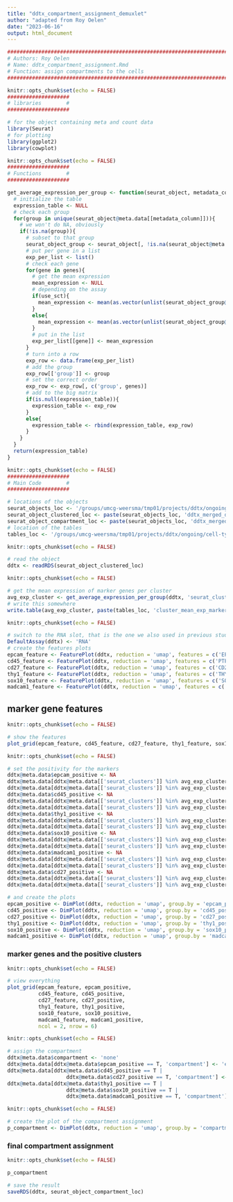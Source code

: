 ```yaml
---
title: "ddtx_compartment_assignment_demuxlet"
author: "adapted from Roy Oelen"
date: "2023-06-16"
output: html_document
---
```


```r
############################################################################################################################
# Authors: Roy Oelen
# Name: ddtx_compartment_assignment.Rmd
# Function: assign compartments to the cells
############################################################################################################################
```

```r
knitr::opts_chunk$set(echo = FALSE)
####################
# libraries        #
####################

# for the object containing meta and count data
library(Seurat)
# for plotting
library(ggplot2)
library(cowplot)

```

```r
knitr::opts_chunk$set(echo = FALSE)
####################
# Functions        #
####################

get_average_expression_per_group <- function(seurat_object, metadata_column, genes, use_sct=F){
  # initialize the table
  expression_table <- NULL
  # check each group
  for(group in unique(seurat_object@meta.data[[metadata_column]])){
    # we won't do NA, obviously
    if(!is.na(group)){
      # subset to that group
      seurat_object_group <- seurat_object[, !is.na(seurat_object@meta.data[[metadata_column]]) & seurat_object@meta.data[[metadata_column]] == group]
      # put per gene in a list
      exp_per_list <- list()
      # check each gene
      for(gene in genes){
        # get the mean expression
        mean_expression <- NULL
        # depending on the assay
        if(use_sct){
          mean_expression <- mean(as.vector(unlist(seurat_object_group@assays$SCT@counts[gene, ])))
        }
        else{
          mean_expression <- mean(as.vector(unlist(seurat_object_group@assays$RNA@data[gene, ])))
        }
        # put in the list
        exp_per_list[[gene]] <- mean_expression
      }
      # turn into a row
      exp_row <- data.frame(exp_per_list)
      # add the group
      exp_row[['group']] <- group
      # set the correct order
      exp_row <- exp_row[, c('group', genes)]
      # add to the big matrix
      if(is.null(expression_table)){
        expression_table <- exp_row
      }
      else{
        expression_table <- rbind(expression_table, exp_row)
      }
    }
  }
  return(expression_table)
}


```

```r
knitr::opts_chunk$set(echo = FALSE)
####################
# Main Code        #
####################

# locations of the objects
seurat_objects_loc <- '/groups/umcg-weersma/tmp01/projects/ddtx/ongoing/seurat_preprocess_samples/'
seurat_object_clustered_loc <- paste(seurat_objects_loc, 'ddtx_merged_demultiplexed_clustered_demuxlet.rds', sep = '')
seurat_object_compartment_loc <- paste(seurat_objects_loc, 'ddtx_merged_demultiplexed_clustered_compartment_demuxlet.rds', sep = '')
# location of the tables
tables_loc <- '/groups/umcg-weersma/tmp01/projects/ddtx/ongoing/cell-type-classification/marker_genes/tables/'

```

```r
knitr::opts_chunk$set(echo = FALSE)

# read the object
ddtx <- readRDS(seurat_object_clustered_loc)

```

```r
knitr::opts_chunk$set(echo = FALSE)

# get the mean expression of marker genes per cluster
avg_exp_cluster <- get_average_expression_per_group(ddtx, 'seurat_clusters', c('EPCAM', 'PTPRC', 'THY1', 'SOX10', 'MADCAM1', 'CD27'))
# write this somewhere
write.table(avg_exp_cluster, paste(tables_loc, 'cluster_mean_exp_markers.tsv', sep = ''), row.names = F, col.names = T)

```

```r
knitr::opts_chunk$set(echo = FALSE)

# switch to the RNA slot, that is the one we also used in previous studies for this
DefaultAssay(ddtx) <- 'RNA'
# create the features plots
epcam_feature <- FeaturePlot(ddtx, reduction = 'umap', features = c('EPCAM'))
cd45_feature <- FeaturePlot(ddtx, reduction = 'umap', features = c('PTPRC'))
cd27_feature <- FeaturePlot(ddtx, reduction = 'umap', features = c('CD27'))
thy1_feature <- FeaturePlot(ddtx, reduction = 'umap', features = c('THY1'))
sox10_feature <- FeaturePlot(ddtx, reduction = 'umap', features = c('SOX10'))
madcam1_feature <- FeaturePlot(ddtx, reduction = 'umap', features = c('MADCAM1'))

```

## marker gene features
```r
knitr::opts_chunk$set(echo = FALSE)

# show the features
plot_grid(epcam_feature, cd45_feature, cd27_feature, thy1_feature, sox10_feature, madcam1_feature)

```

```r
knitr::opts_chunk$set(echo = FALSE)

# set the positivity for the markers
ddtx@meta.data$epcam_positive <- NA
ddtx@meta.data[ddtx@meta.data[['seurat_clusters']] %in% avg_exp_cluster[avg_exp_cluster[['EPCAM']] >= 1, 'group'], 'epcam_positive'] <- T
ddtx@meta.data[ddtx@meta.data[['seurat_clusters']] %in% avg_exp_cluster[avg_exp_cluster[['EPCAM']] < 1, 'group'], 'epcam_positive'] <- F
ddtx@meta.data$cd45_positive <- NA
ddtx@meta.data[ddtx@meta.data[['seurat_clusters']] %in% avg_exp_cluster[avg_exp_cluster[['PTPRC']] >= 1, 'group'], 'cd45_positive'] <- T
ddtx@meta.data[ddtx@meta.data[['seurat_clusters']] %in% avg_exp_cluster[avg_exp_cluster[['PTPRC']] < 1, 'group'], 'cd45_positive'] <- F
ddtx@meta.data$thy1_positive <- NA
ddtx@meta.data[ddtx@meta.data[['seurat_clusters']] %in% avg_exp_cluster[avg_exp_cluster[['THY1']] >= 0.5, 'group'], 'thy1_positive'] <- T
ddtx@meta.data[ddtx@meta.data[['seurat_clusters']] %in% avg_exp_cluster[avg_exp_cluster[['THY1']] < 0.5, 'group'], 'thy1_positive'] <- F
ddtx@meta.data$sox10_positive <- NA
ddtx@meta.data[ddtx@meta.data[['seurat_clusters']] %in% avg_exp_cluster[avg_exp_cluster[['SOX10']] >= 0.5, 'group'], 'sox10_positive'] <- T
ddtx@meta.data[ddtx@meta.data[['seurat_clusters']] %in% avg_exp_cluster[avg_exp_cluster[['SOX10']] < 0.5, 'group'], 'sox10_positive'] <- F
ddtx@meta.data$madcam1_positive <- NA
ddtx@meta.data[ddtx@meta.data[['seurat_clusters']] %in% avg_exp_cluster[avg_exp_cluster[['MADCAM1']] >= 0.2, 'group'], 'madcam1_positive'] <- T
ddtx@meta.data[ddtx@meta.data[['seurat_clusters']] %in% avg_exp_cluster[avg_exp_cluster[['MADCAM1']] < 0.2, 'group'], 'madcam1_positive'] <- F
ddtx@meta.data$cd27_positive <- NA
ddtx@meta.data[ddtx@meta.data[['seurat_clusters']] %in% avg_exp_cluster[avg_exp_cluster[['CD27']] >= 0.3, 'group'], 'cd27_positive'] <- T
ddtx@meta.data[ddtx@meta.data[['seurat_clusters']] %in% avg_exp_cluster[avg_exp_cluster[['CD27']] < 0.3, 'group'], 'cd27_positive'] <- F

# and create the plots
epcam_positive <- DimPlot(ddtx, reduction = 'umap', group.by = 'epcam_positive') + scale_color_manual(values = c('gray', 'red'))
cd45_positive <- DimPlot(ddtx, reduction = 'umap', group.by = 'cd45_positive') + scale_color_manual(values = c('gray', 'red'))
cd27_positive <- DimPlot(ddtx, reduction = 'umap', group.by = 'cd27_positive') + scale_color_manual(values = c('gray', 'red'))
thy1_positive <- DimPlot(ddtx, reduction = 'umap', group.by = 'thy1_positive') + scale_color_manual(values = c('gray', 'red'))
sox10_positive <- DimPlot(ddtx, reduction = 'umap', group.by = 'sox10_positive') + scale_color_manual(values = c('gray', 'red'))
madcam1_positive <- DimPlot(ddtx, reduction = 'umap', group.by = 'madcam1_positive') + scale_color_manual(values = c('gray', 'red'))

```

### marker genes and the positive clusters
```r
knitr::opts_chunk$set(echo = FALSE)

# view everything
plot_grid(epcam_feature, epcam_positive,
          cd45_feature, cd45_positive,
          cd27_feature, cd27_positive,
          thy1_feature, thy1_positive,
          sox10_feature, sox10_positive,
          madcam1_feature, madcam1_positive,
          ncol = 2, nrow = 6)

```

```r
knitr::opts_chunk$set(echo = FALSE)

# assign the compartment
ddtx@meta.data$compartment <- 'none'
ddtx@meta.data[ddtx@meta.data$epcam_positive == T, 'compartment'] <- 'epithelial'
ddtx@meta.data[ddtx@meta.data$cd45_positive == T |
                   ddtx@meta.data$cd27_positive == T, 'compartment'] <- 'immune'
ddtx@meta.data[ddtx@meta.data$thy1_positive == T |
                   ddtx@meta.data$sox10_positive == T |
                   ddtx@meta.data$madcam1_positive == T, 'compartment'] <- 'stromal'

```

```r
knitr::opts_chunk$set(echo = FALSE)

# create the plot of the compartment assignment
p_compartment <- DimPlot(ddtx, reduction = 'umap', group.by = 'compartment', label = FALSE, label.size = 3, repel = TRUE, raster = FALSE) + ggtitle('compartment')

```

### final compartment assignment

```r
knitr::opts_chunk$set(echo = FALSE)

p_compartment
```

```r
# save the result
saveRDS(ddtx, seurat_object_compartment_loc)
```
